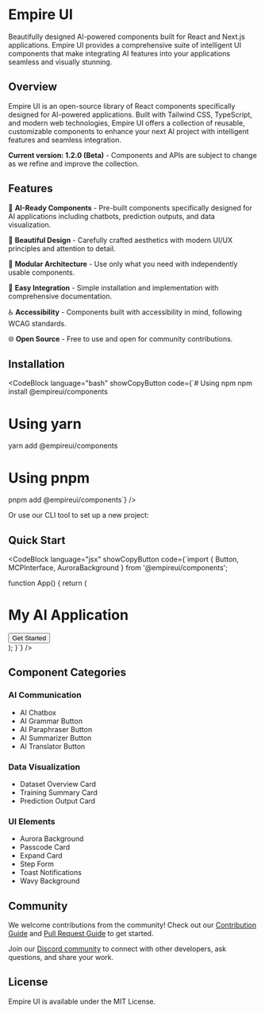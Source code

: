 
# Empire UI

Beautifully designed AI-powered components built for React and Next.js applications. Empire UI provides a comprehensive suite of intelligent UI components that make integrating AI features into your applications seamless and visually stunning.

## Overview

Empire UI is an open-source library of React components specifically designed for AI-powered applications. Built with Tailwind CSS, TypeScript, and modern web technologies, Empire UI offers a collection of reusable, customizable components to enhance your next AI project with intelligent features and seamless integration.

**Current version: 1.2.0 (Beta)** - Components and APIs are subject to change as we refine and improve the collection.

## Features

🚀 **AI-Ready Components** - Pre-built components specifically designed for AI applications including chatbots, prediction outputs, and data visualization.

🎨 **Beautiful Design** - Carefully crafted aesthetics with modern UI/UX principles and attention to detail.

🧩 **Modular Architecture** - Use only what you need with independently usable components.

🔌 **Easy Integration** - Simple installation and implementation with comprehensive documentation.

♿ **Accessibility** - Components built with accessibility in mind, following WCAG standards.

🌐 **Open Source** - Free to use and open for community contributions.

## Installation

<CodeBlock language="bash" showCopyButton code={`# Using npm
npm install @empireui/components

# Using yarn
yarn add @empireui/components

# Using pnpm
pnpm add @empireui/components`} />

Or use our CLI tool to set up a new project:

<CodeBlock language="bash" showCopyButton code="npx empireui@latest init" />

## Quick Start

<CodeBlock language="jsx" showCopyButton code={`import { Button, MCPInterface, AuroraBackground } from '@empireui/components';

function App() {
  return (
    <div>
      <AuroraBackground>
        <h1>My AI Application</h1>
        <MCPInterface />
        <Button>Get Started</Button>
      </AuroraBackground>
    </div>
  );
}`} />

## Component Categories

### AI Communication
- AI Chatbox
- AI Grammar Button
- AI Paraphraser Button
- AI Summarizer Button
- AI Translator Button

### Data Visualization
- Dataset Overview Card
- Training Summary Card
- Prediction Output Card

### UI Elements
- Aurora Background
- Passcode Card
- Expand Card
- Step Form
- Toast Notifications
- Wavy Background

## Community

We welcome contributions from the community! Check out our [Contribution Guide](https://github.com/empirecodefoundation/ui/blob/main/CONTRIBUTING.md) and [Pull Request Guide](https://github.com/empirecodefoundation/ui/blob/main/PullRequestContributionGuide.md) to get started.

Join our [Discord community](https://discord.gg/empireui) to connect with other developers, ask questions, and share your work.

## License

Empire UI is available under the MIT License.
